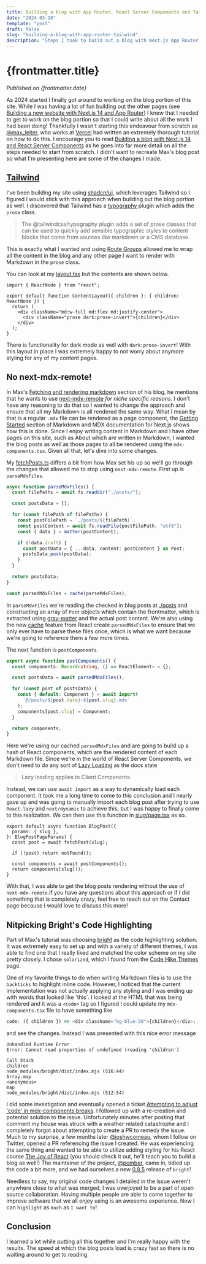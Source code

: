 ```yaml
---
title: Building a blog with App Router, React Server Components and Tailwind
date: "2024-03-18"
template: "post"
draft: false
slug: "building-a-blog-with-app-router-tailwind"
description: "Steps I took to build out a blog with Next.js App Router, React Server Components and Tailwind."
---
```


# {frontmatter.title}

_Published on {frontmatter.date}_

As 2024 started I finally got around to working on the blog portion of this site. While I was having a lot of fun
building out the other pages
(see [Building a new website with Next.js 14 and App Router](https://sedatcanuygur.vercel.app/blog/building-a-new-website-with-nextjs))
I knew that I needed to get to work on the blog portion so that I could write about all the work I had been doing!
Thankfully I wasn't starting this endeavour from scratch as [@max_leiter](https://twitter.com/max_leiter), who works
at [Vercel](https://vercel.com) had written an extremely thorough tutorial on how to do this. I encourage you to read
[Building a blog with Next.js 14 and React Server Components](https://maxleiter.com/blog/build-a-blog-with-nextjs-13) as
he goes into far more detail on all the steps needed to start from scratch. I didn't want to recreate Max's blog post so
what I'm presenting here are some of the changes I made.

## [Tailwind](https://tailwindcss.com/)

I've been building my site using [shadcn/ui](https://ui.shadcn.com/), which leverages Tailwind so I figured I
would stick with this approach when building out the blog portion as well. I discovered that Tailwind has a
[typography](https://tailwindcss.com/docs/plugins#typography) plugin which adds the `prose` class.

> The @tailwindcss/typography plugin adds a set of prose classes that can be used to quickly add sensible typographic
> styles to content blocks that come from sources like markdown or a CMS database.

This is exactly what I wanted and using [Route Groups](https://nextjs.org/docs/app/building-your-application/routing/route-groups)
allowed me to wrap all the content in the blog and any other page I want to render with Markdown in the `prose` class.

You can look at my [layout.tsx](<https://github.com/SedatUygur/sedatcanuygur/blob/main/app/(site)/(content)/layout.tsx>)
but the contents are shown below.

```tsx
import { ReactNode } from "react";

export default function ContentLayout({ children }: { children: ReactNode }) {
  return (
    <div className="md:w-full md:flex md:justify-center">
      <div className="prose dark:prose-invert">{children}</div>
    </div>
  );
}
```

There is functionality for dark mode as well with `dark:prose-invert`! With this layout in place I was extremely happy
to not worry about anymore styling for any of my content pages.

## No next-mdx-remote!

In Max's [Fetching and rendering markdown](https://maxleiter.com/blog/build-a-blog-with-nextjs-13#fetching-and-rendering-markdown)
section of his blog, he mentions that he wants to use [next-mdx-remote](https://github.com/hashicorp/next-mdx-remote)
_for niche specific reasons_. I don't have any reasoning to do that so I wanted to change the approach and ensure that
all my Markdown is all rendered the same way. What I mean by that is a regular `.mdx` file can be rendered as a page
component, the [Getting Started](https://nextjs.org/docs/app/building-your-application/configuring/mdx#getting-started)
section of Markdown and MDX documentation for Next.js shows how this is done. Since I enjoy writing content in Markdown
and I have other pages on this site, such as About which are written in Markdown, I wanted the blog posts as well as
those pages to all be rendered using the `mdx-components.tsx`. Given all that, let's dive into some changes.

My [fetchPosts.ts](https://github.com/SedatUygur/sedatcanuygur/blob/main/lib/FetchPosts.ts) differs a bit from
how Max set his up so we'll go through the changes that allowed me to stop using `next-mdx-remote`.
First up is `parseMdxFiles`.

```ts
async function parseMdxFiles() {
  const filePaths = await fs.readdir("./posts/");

  const postsData = [];

  for (const filePath of filePaths) {
    const postFilePath = `./posts/${filePath}`;
    const postContent = await fs.readFile(postFilePath, "utf8");
    const { data } = matter(postContent);

    if (!data.draft) {
      const postData = { ...data, content: postContent } as Post;
      postsData.push(postData);
    }
  }

  return postsData;
}

const parsedMdxFiles = cache(parseMdxFiles);
```

In `parseMdxFiles` we're reading the checked in blog posts at [./posts](https://github.com/SedatUygur/sedatcanuygur/tree/main/public/posts) and constructing an array of
`Post` objects which contain the frontmatter, which is extracted using [gray-matter](https://github.com/jonschlinkert/gray-matter) and the actual post content.
We're also using the new [cache](https://react.dev/reference/react/cache) feature from React create `parsedMdxFiles` to ensure that we only ever have to parse
these files once, which is what we want because we're going to reference them a few more times.

The next function is `postComponents`.

```ts
export async function postComponents() {
  const components: Record<string, () => ReactElement> = {};

  const postsData = await parsedMdxFiles();

  for (const post of postsData) {
    const { default: Component } = await import(
      `@/posts/${post.date}-${post.slug}.mdx`
    );
    components[post.slug] = Component;
  }

  return components;
}
```

Here we're using our cached `parsedMdxFiles` and are going to build up a hash of React components, which are the rendered
content of each Markdown file. Since we're in the world of React Server Components, we don't need to do any sort of
[Lazy Loading](https://nextjs.org/docs/app/building-your-application/optimizing/lazy-loading) as the docs state

> Lazy loading applies to Client Components.

Instead, we can use `await import` as a way to dynamically load each component. It took me a long time to come to this
conclusion and I nearly gave up and was going to manually import each blog post after trying to use `React.lazy`
and `next/dynamic` to achieve this, but I was happy to finally come to this realization. We can then use this function
in [slug/page.tsx](<https://github.com/SedatUygur/sedatcanuygur/blob/main/app/(site)/(content)/blog/%5Bslug%5D/page.tsx>)
as so.

```tsx
export default async function BlogPost({
  params: { slug },
}: BlogPostPageParams) {
  const post = await fetchPost(slug);

  if (!post) return notFound();

  const components = await postComponents();
  return components[slug]();
}
```

With that, I was able to get the blog posts rendering without the use of `next-mdx-remote`.If you have any questions
about this approach or if I did something that is completely crazy, feel free to reach out on the Contact page because
I would love to discuss this more!

## Nitpicking Bright's Code Highlighting

Part of Max's tutorial was choosing [bright](https://github.com/code-hike/bright) as the code highlighting solution. It
was extremely easy to set up and with a variety of different themes, I was able to find one that I really liked and
matched the color scheme on my site pretty closely. I chose `solarized`, which I found from the
[Code Hike Themes](https://codehike.org/docs/themes) page.

One of my favorite things to do when writing Markdown files is to use the `backticks` to highlight inline code. However,
I noticed that the current implementation was not actually applying any styling and I was ending up with words that
looked like &grave;this&grave;. I looked at the HTML that was being rendered and it was a `<code>` tag so I figured I
could update my `mdx-components.tsx` file to have something like

```js
code: ({ children }) => <div className="bg-blue-50">{children}</div>;
```

and see the changes. Instead I was presented with this nice error message

```
Unhandled Runtime Error
Error: Cannot read properties of undefined (reading 'children')

Call Stack
children
node_modules/bright/dist/index.mjs (516:44)
Array.map
<anonymous>
map
node_modules/bright/dist/index.mjs (512:54)
```

I did some investigation and eventually opened a ticket
[Attempting to adjust 'code' in mdx-components breaks](https://github.com/code-hike/bright/issues/37). I followed up
with a re-creation and potential solution to the issue. Unfortunately minutes after posting that comment my house was
struck with a weather related catastrophe and I completely forgot about attempting to create a PR to remedy the issue.
Much to my surprise, a few months later [@joshwcomeau](https://twitter.com/joshwcomeau), whom I follow on Twitter, opened
a PR referencing the issue I created. He was experiencing the same thing and wanted to be able to utilize adding styling
for his React course [The Joy of React](https://www.joyofreact.com/) (you should check it out, he'll teach you to build a
blog as well!) The maintainer of the project, [@pomber](https://twitter.com/pomber), came in, tidied up the code a bit more,
and we had ourselves a new [0.8.5](https://github.com/code-hike/bright/releases/tag/bright%400.8.5) release of `bright`!

Needless to say, my original code changes I detailed in the issue weren't anywhere close to what was merged, I was
overjoyed to be a part of open source collaboration. Having multiple people are able to come together to improve
software that we all enjoy using is an awesome experience. Now I can `highlight` as `much` as `I want to`!

## Conclusion

I learned a lot while putting all this together and I'm really happy with the results. The speed at which the blog
posts load is crazy fast so there is no waiting around to get to reading.
